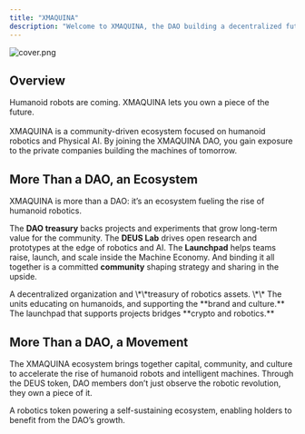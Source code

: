 ```yaml
---
title: "XMAQUINA"
description: "Welcome to XMAQUINA, the DAO building a decentralized future for robotics."
---
```


![cover.png](/DAOPortalHighlights\(1280x499px\)\(2\).png)

## Overview

Humanoid robots are coming. XMAQUINA lets you own a piece of the future.\
\
XMAQUINA is a community-driven ecosystem focused on humanoid robotics and Physical AI. By joining the XMAQUINA DAO, you gain exposure to the private companies building the machines of tomorrow.

## More Than a DAO, an Ecosystem

XMAQUINA is more than a DAO: it’s an ecosystem fueling the rise of humanoid robotics.

The **DAO treasury** backs projects and experiments that grow long-term value for the community. The **DEUS Lab** drives open research and prototypes at the edge of robotics and AI. The **Launchpad** helps teams raise, launch, and scale inside the Machine Economy. And binding it all together is a committed **community** shaping strategy and sharing in the upside.

<Columns cols={3}>
  <Card title="The DAO" icon="users" color="#1ed612" href="/ecosystem/dao">
    A decentralized organization and \*\*treasury of robotics assets. \*\*
  </Card>
  <Card title="The DEUS Labs" icon="flask" color="#1ed612" href="/ecosystem/deus-labs">
    The units educating on humanoids, and supporting the **brand and culture.**
  </Card>
  <Card title="Machine Launchpad" icon="rocket" color="#1ed612" href="/ecosystem/launchpad">
    The launchpad that supports projects bridges **crypto and robotics.**
  </Card>
</Columns>

## More Than a DAO, a Movement

The XMAQUINA ecosystem brings together capital, community, and culture to accelerate the rise of humanoid robots and intelligent machines. Through the DEUS token, DAO members don’t just observe the robotic revolution, they own a piece of it.

<Card title="DEUS Token" icon="coins" color="#1ed612" href="/token/tokenomics">
  A robotics token powering a self-sustaining ecosystem, enabling holders to benefit from the DAO’s growth.
</Card>